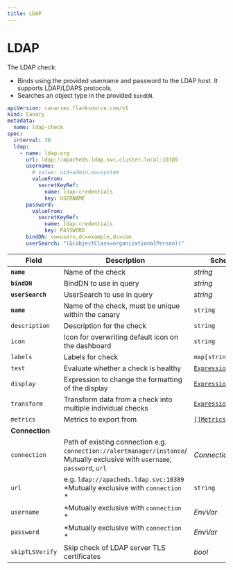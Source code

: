 ```yaml
---
title: LDAP
---
```


# <Icon name="ldap" /> LDAP

The LDAP check:

* Binds using the provided username and password to the LDAP host. It supports LDAP/LDAPS protocols.
* Searches an object type in the provided `bindDN`.

```yaml
apiVersion: canaries.flanksource.com/v1
kind: Canary
metadata:
  name: ldap-check
spec:
  interval: 30
  ldap:
    - name: ldap-org
      url: ldap://apacheds.ldap.svc.cluster.local:10389
      username:
        # value: uid=admin,ou=system
        valueFrom:
          secretKeyRef:
            name: ldap-credentials
            key: USERNAME
      password:
        valueFrom:
          secretKeyRef:
            name: ldap-credentials
            key: PASSWORD
      bindDN: ou=users,dc=example,dc=com
      userSearch: "(&(objectClass=organizationalPerson))"
```

| Field | Description | Scheme | Required |
| ----- | ----------- | ------ | -------- |
| **`name`** | Name of the check | *string* | Yes |
| **`bindDN`** | BindDN to use in query | *string* | Yes |
| **`userSearch`** | UserSearch to use in query | *string* | Yes |
| **`name`**    | Name of the check, must be unique within the canary         | `string`                                     | Yes      |
| `description` | Description for the check                                   | `string`                                     |          |
| `icon`        | Icon for overwriting default icon on the dashboard          | `string`                                     |          |
| `labels`      | Labels for check                                            | `map[string]string`                          |          |
| `test`        | Evaluate whether a check is healthy                         | [`Expression`](../concepts/health-evaluation)  |          |
| `display`     | Expression to change the formatting of the display          | [`Expression`](../concepts/display-formatting) |          |
| `transform`   | Transform data from a check into multiple individual checks | [`Expression`](../concepts/transforms)          |          |
| `metrics`     | Metrics to export from                                      | [`[]Metrics`](../concepts/metrics-exporter)    |          |
| **Connection** |  |  | |
| `connection` | Path of existing connection e.g. `connection://alertmanager/instance`/ Mutually exclusive with `username`, `password`, `url`  <br /> <Commercial /> | <CommonLink to="connection" >*Connection*</CommonLink> | |
| `url` | e.g. `ldap://apacheds.ldap.svc:10389` <br />*<SkipOSS>Mutually exclusive with `connection`</SkipOSS>  * | `string` | |
| `username` | *<SkipOSS>Mutually exclusive with `connection`</SkipOSS>  * | <CommonLink to="authentication">*EnvVar*</CommonLink> | |
| `password` | *<SkipOSS>Mutually exclusive with `connection`</SkipOSS>  * | <CommonLink to="authentication">*EnvVar*</CommonLink> | |
| `skipTLSVerify` | Skip check of LDAP server TLS certificates | *bool* | |
